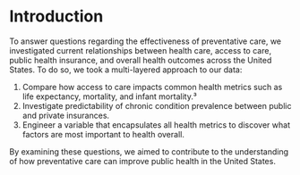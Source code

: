 # Introduction
To answer questions regarding the effectiveness of preventative care, we investigated current relationships between health care, access to care, public health insurance, and overall health outcomes across the United States. To do so, we took a multi-layered approach to our data:

1. Compare how access to care impacts common health metrics such as life expectancy, mortality, and infant mortality.³
2. Investigate predictability of chronic condition prevalence between public and private insurances.
3. Engineer a variable that encapsulates all health metrics to discover what factors are most important to health overall. 

By examining these questions, we aimed to contribute to the understanding of how preventative care can improve public health in the United States.
